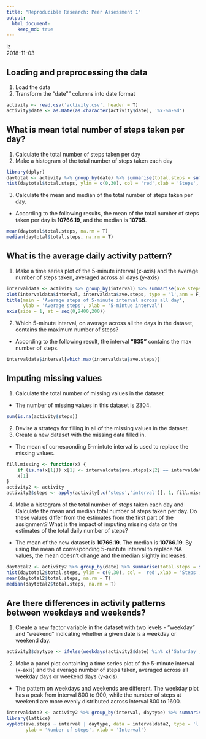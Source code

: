 ```yaml
---
title: "Reproducible Research: Peer Assessment 1"
output: 
  html_document:
    keep_md: true
---
```

lz  
2018-11-03  

## Loading and preprocessing the data
1. Load the data
2. Transform the "date"" columns into date format
```r
activity <- read.csv('activity.csv', header = T)
activity$date <- as.Date(as.character(activity$date), '%Y-%m-%d')
```

## What is mean total number of steps taken per day?
1. Calculate the total number of steps taken per day
2. Make a histogram of the total number of steps taken each day
```r
library(dplyr)
daytotal <- activity %>% group_by(date) %>% summarise(total.steps = sum(steps)) 
hist(daytotal$total.steps, ylim = c(0,30), col = 'red',xlab = 'Steps', main = 'Total number of steps')
```

3. Calculate the mean and median of the total number of steps taken per day.  
- According to the following results, the mean of the total number of steps taken per day is **10766.19**, and the median is **10765**.
```r
mean(daytotal$total.steps, na.rm = T)
median(daytotal$total.steps, na.rm = T)
```

  
## What is the average daily activity pattern?
1. Make a time series plot of the 5-minute interval (x-axis) and the average number of steps taken, averaged across all days (y-axis)
```r
intervaldata <- activity %>% group_by(interval) %>% summarise(ave.steps = mean(steps, na.rm = T))
plot(intervaldata$interval, intervaldata$ave.steps, type = 'l',ann = F, xaxt = 'n')
title(main = 'Average steps of 5-minute interval across all day', 
      ylab = 'Average steps', xlab = '5-mintue interval')
axis(side = 1, at = seq(0,2400,200))
```

2. Which 5-minute interval, on average across all the days in the dataset, contains the maximum number of steps?  
- According to the following result, the interval **"835"** contains the max number of steps.
```r
intervaldata$interval[which.max(intervaldata$ave.steps)]
```

## Imputing missing values
1. Calculate the total number of missing values in the dataset
- The number of missing values in this dataset is 2304.
```r
sum(is.na(activity$steps))
```

2. Devise a strategy for filling in all of the missing values in the dataset. 
3. Create a new dataset with the missing data filled in.  
- The mean of corresponding 5-mintute interval is used to replace the missing values.
```r
fill.missing <- function(x) {
    if (is.na(x[1])) x[1] <- intervaldata$ave.steps[x[2] == intervaldata$interval] 
    x[1]
}
activity2 <- activity
activity2$steps <- apply(activity[,c('steps','interval')], 1, fill.missing)
```

4. Make a histogram of the total number of steps taken each day and Calculate the mean and median total number of steps taken per day. Do these values differ from the estimates from the first part of the assignment? What is the impact of imputing missing data on the estimates of the total daily number of steps?  
- The mean of the new dataset is **10766.19**. The median is **10766.19**. By using the mean of corresponding 5-mintute interval to replace NA values, the mean doesn't change and the median slightly increases.  

```r
daytotal2 <- activity2 %>% group_by(date) %>% summarise(total.steps = sum(steps)) 
hist(daytotal2$total.steps, ylim = c(0,30), col = 'red',xlab = 'Steps', main = 'Total number of steps')
mean(daytotal2$total.steps, na.rm = T)
median(daytotal2$total.steps, na.rm = T)
```

## Are there differences in activity patterns between weekdays and weekends?
1. Create a new factor variable in the dataset with two levels - "weekday" and "weekend" indicating whether a given date is a weekday or weekend day.
```r
activity2$daytype <- ifelse(weekdays(activity2$date) %in% c('Saturday','Sunday'), 'weekend', 'weekday')
```
2. Make a panel plot containing a time series plot of the 5-minute interval (x-axis) and the average number of steps taken, averaged across all weekday days or weekend days (y-axis). 
- The pattern on weekdays and weekends are different. The weekday plot has a peak from interval 800 to 900, while the number of steps at weekend are more evenly distributed across interval 800 to 1600.
```r
intervaldata2 <- activity2 %>% group_by(interval, daytype) %>% summarise(ave.steps = mean(steps, na.rm = T))
library(lattice)
xyplot(ave.steps ~ interval | daytype, data = intervaldata2, type = 'l', layout = c(1,2),
       ylab = 'Number of steps', xlab = 'Interval')
```



